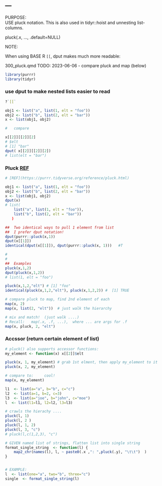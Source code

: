 
---
--- 

PURPOSE:    
USE pluck notation.   This is also used in tidyr::hoist and unnesting list-columns.

pluck(.x, ..., .default=NULL)

NOTE:

When using BASE R `[[`,  dput makes much more readable:

300_pluck.qmd
TODO:
2023-06-06
-   compare pluck and map (below)

```r
library(purrr)
library(tidyr)
```

### use dput to make nested lists easier to read
```r
?`[[`

obj1 <- list("a", list(1, elt = "foo"))
obj2 <- list("b", list(2, elt = "bar"))
x <- list(obj1, obj2)

#   compare 

x[[2]][[2]][2]
# $elt
# [1] "bar"
dput( x[[2]][[2]][2])
# list(elt = "bar")

```

### Pluck [REF](https://purrr.tidyverse.org/reference/pluck.html)     
```r
# [REF](https://purrr.tidyverse.org/reference/pluck.html)     

obj1 <- list("a", list(1, elt = "foo"))
obj2 <- list("b", list(2, elt = "bar"))
x <- list(obj1, obj2)
dput(x)
# list(
    list("a", list(1, elt = "foo")), 
    list("b", list(2, elt = "bar"))
   )

##  Two identical ways to pull 1 element from list
##  I prefer dput notation!
dput(purrr::pluck(x,1))
dput(x[[1]])
identical(dput(x[[1]]), dput(purrr::pluck(x, 1)))   #T

# 
# 
##  Examples
pluck(x,1,2)
dput(pluck(x,1,2))
# list(1, elt = "foo")

pluck(x,1,2,"elt") # [1] "foo"
identical(pluck(x,1,2,"elt"), pluck(x,1,2,2)) #  [1] TRUE
```

```r
# compare pluck to map, find 2nd element of each
map(x, 2)
map(x, list(2, "elt"))  # just walk the hierarchy

# mix and match!  (just walk ....)
# Recall:   map(.x, .f, ...),  where ... are args for .f
map(x, pluck, 2, "elt")
```

### Accssor (return certain element of list)
```r
# pluck() also supports accessor functions:
my_element <- function(x) x[[2]]$elt

pluck(x, 1, my_element)	# grab 1st elment, then apply my_element to it
pluck(x, 2, my_element)

# compare to:     cool!
map(x, my_element)
```

```r
l1  <- list(a="a", b="b", c="c")
l2  <- list(a=1, b=2, c=3)
l3  <- list(a="joe", b="john", c="moe")
l  <- list(l1=l1, l2=l2, l3=l3)

# crawls the hierachy ....
pluck(l, 1)
pluck(l, 2 )
pluck(l, 1, 2)
pluck(l, 3, "c")
# pluck(l,c(1,2,3), "c")

```
```r

# GIVEN named list of strings, flatten list into single string
format_single_string  <- function(l) {
	map2_chr(names(l), l, ~ paste0(.x ,": ",pluck(.y), "\t\t")  )
}


# EXAMPLE: 
l  <- list(one="a", two="b", three="c")
single  <- format_single_string(l)
```

